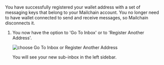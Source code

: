 
You have successfully registered your wallet address with a set of messaging keys that belong to your Mailchain account. You no longer need to have wallet connected to send and receive messages, so Mailchain disconnects it.

1.  You now have the option to 'Go To Inbox' or to 'Register Another Address'.

    <img
    	className="guides-image"
    	alt="choose Go To Inbox or Register Another Address"
    	src="/img/user/guides/getting-started/img-register-a-wallet/happy-messaging-walletconnect.png"
    />

    You will see your new sub-inbox in the left sidebar.

    <NameServiceSubinboxImage imageShow={props.imageShow} imagePath={props.imagePath} />
